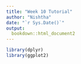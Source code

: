 ```yaml
---
title: "Week 10 Tutorial"
author: "Nishtha"
date: "`r Sys.Date()`"
output: 
  bookdown::html_document2
---
```


```r
library(dplyr)
library(ggplot2)
```

      